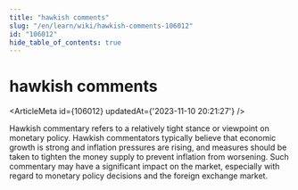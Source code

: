 ```yaml
---
title: "hawkish comments"
slug: "/en/learn/wiki/hawkish-comments-106012"
id: "106012"
hide_table_of_contents: true
---
```



# hawkish comments

<ArticleMeta id={106012} updatedAt={'2023-11-10 20:21:27'} />
<div className='border-solid border-b border-t-0 my-4 border-[var(--ifm-color-gray-300)]' />

Hawkish commentary refers to a relatively tight stance or viewpoint on monetary policy. Hawkish commentators typically believe that economic growth is strong and inflation pressures are rising, and measures should be taken to tighten the money supply to prevent inflation from worsening. Such commentary may have a significant impact on the market, especially with regard to monetary policy decisions and the foreign exchange market.
